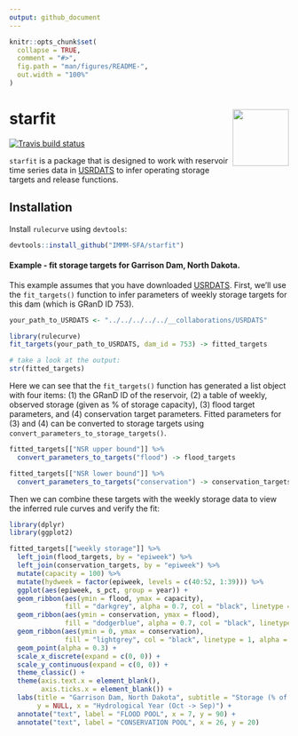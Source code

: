 ```yaml
---
output: github_document
---
```


<!-- README.md is generated from README.Rmd. Please edit that file -->

```r
knitr::opts_chunk$set(
  collapse = TRUE,
  comment = "#>",
  fig.path = "man/figures/README-",
  out.width = "100%"
)
```

# starfit <img src='man/figures/logo.png' align="right" height="101.5" />

<!-- badges: start -->
[![Travis build status](https://travis-ci.com/IMMM-SFA/rulecurve.svg?branch=master)](https://travis-ci.com/IMMM-SFA/rulecurve)
<!-- badges: end -->

`starfit` is a package that is designed to work with reservoir time series data in [USRDATS]() to infer operating storage targets and release functions.

## Installation

Install `rulecurve` using `devtools`:

``` r
devtools::install_github("IMMM-SFA/starfit")
```

#### Example - fit storage targets for Garrison Dam, North Dakota.

This example assumes that you have downloaded [USRDATS](). First, we'll use the `fit_targets()` function to infer parameters of weekly storage targets for this dam (which is GRanD ID 753).

```r
your_path_to_USRDATS <- "../../../../../__collaborations/USRDATS"
```


```r
library(rulecurve)
fit_targets(your_path_to_USRDATS, dam_id = 753) -> fitted_targets

# take a look at the output:
str(fitted_targets)
```

Here we can see that the `fit_targets()` function has generated a list object with four items: (1) the GRanD ID of the reservoir, (2) a table of weekly, observed storage (given as % of storage capacity), (3) flood target parameters, and (4) conservation target parameters. Fitted parameters for (3) and (4) can be converted to storage targets using `convert_parameters_to_storage_targets()`.


```r
fitted_targets[["NSR upper bound"]] %>% 
  convert_parameters_to_targets("flood") -> flood_targets

fitted_targets[["NSR lower bound"]] %>% 
  convert_parameters_to_targets("conservation") -> conservation_targets
```


Then we can combine these targets with the weekly storage data to view the inferred rule curves and verify the fit:

```r
library(dplyr)
library(ggplot2)

fitted_targets[["weekly storage"]] %>% 
  left_join(flood_targets, by = "epiweek") %>% 
  left_join(conservation_targets, by = "epiweek") %>% 
  mutate(capacity = 100) %>%
  mutate(hydweek = factor(epiweek, levels = c(40:52, 1:39))) %>%
  ggplot(aes(epiweek, s_pct, group = year)) +
  geom_ribbon(aes(ymin = flood, ymax = capacity),
              fill = "darkgrey", alpha = 0.7, col = "black", linetype = 2) +
  geom_ribbon(aes(ymin = conservation, ymax = flood),
              fill = "dodgerblue", alpha = 0.7, col = "black", linetype = 1) +
  geom_ribbon(aes(ymin = 0, ymax = conservation),
              fill = "lightgrey", col = "black", linetype = 1, alpha = 0.7) +
  geom_point(alpha = 0.3) +
  scale_x_discrete(expand = c(0, 0)) +
  scale_y_continuous(expand = c(0, 0)) +
  theme_classic() +
  theme(axis.text.x = element_blank(),
        axis.ticks.x = element_blank()) +
  labs(title = "Garrison Dam, North Dakota", subtitle = "Storage (% of capacity)",
       y = NULL, x = "Hydrological Year (Oct -> Sep)") +
  annotate("text", label = "FLOOD POOL", x = 7, y = 90) +
  annotate("text", label = "CONSERVATION POOL", x = 26, y = 20)

```











